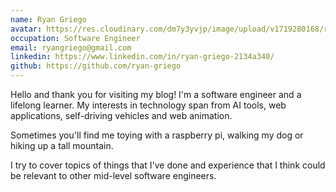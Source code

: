 ```yaml
---
name: Ryan Griego
avatar: https://res.cloudinary.com/dm7y3yvjp/image/upload/v1719280168/ryan-blog-mug_qqosse.jpg
occupation: Software Engineer
email: ryangriego@gmail.com
linkedin: https://www.linkedin.com/in/ryan-griego-2134a340/
github: https://github.com/ryan-griego
---
```


Hello and thank you for visiting my blog! I'm a software engineer and a lifelong learner. My interests in technology span from AI tools, web applications, self-driving vehicles and web animation.

Sometimes you'll find me toying with a raspberry pi, walking my dog or hiking up a tall mountain.

I try to cover topics of things that I've done and experience that I think could be relevant to other mid-level software engineers.

